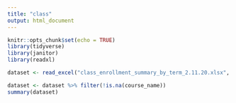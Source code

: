 ```yaml
---
title: "class"
output: html_document
---
```


```r
knitr::opts_chunk$set(echo = TRUE)
library(tidyverse)
library(janitor)
library(readxl)
```

```r
dataset <- read_excel("class_enrollment_summary_by_term_2.11.20.xlsx", skip=3) %>% clean_names()

dataset <- dataset %>% filter(!is.na(course_name))
summary(dataset)

```

